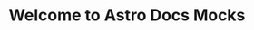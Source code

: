 ---
title: Welcome to Astro Docs Mocks
description: Experimenting with information architecture and navigation
template: splash
hero:
  tagline: Experimenting with information architecture and navigation
  image:
    file: ../../assets/houston.webp
  actions:
    - text: See what's cooking
      link: /why-astro/
      icon: right-arrow
---